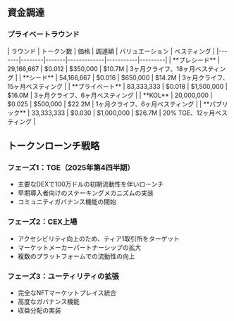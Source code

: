 
## 資金調達

### プライベートラウンド

<Card className='mt-4 w-fit'>
| ラウンド | トークン数 | 価格 | 調達額 | バリュエーション | ベスティング |
|-------|--------|-------|-------------|-----------|---------|
| **プレシード** | 29,166,667 | $0.012 | $350,000 | $10.7M | 3ヶ月クライフ、18ヶ月ベスティング |
| **シード** | 54,166,667 | $0.016 | $650,000 | $14.2M | 3ヶ月クライフ、15ヶ月ベスティング |
| **プライベート** | 83,333,333 | $0.018 | $1,500,000 | $16.0M | 3ヶ月クライフ、6ヶ月ベスティング |
| **KOL** | 20,000,000 | $0.025 | $500,000 | $22.2M | 1ヶ月クライフ、6ヶ月ベスティング |
| **パブリック** | 33,333,333 | $0.030 | $1,000,000 | $26.7M | 20% TGE、12ヶ月ベスティング |
</Card>

## トークンローンチ戦略

### フェーズ1：TGE（2025年第4四半期）
- 主要なDEXで100万ドルの初期流動性を伴いローンチ
- 早期導入者向けのステーキングメカニズムの実装
- コミュニティガバナンス機能の開始

### フェーズ2：CEX上場
- アクセシビリティ向上のため、ティア1取引所をターゲット
- マーケットメーカーパートナーシップの拡大
- 複数のプラットフォームでの流動性の向上

### フェーズ3：ユーティリティの拡張
- 完全なNFTマーケットプレイス統合
- 高度なガバナンス機能
- 収益分配の実装
